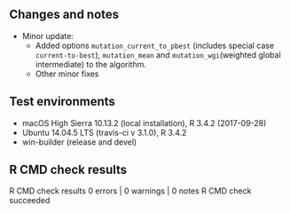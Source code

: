 ## Changes and notes
* Minor update:
    * Added options `mutation_current_to_pbest` (includes special case `current-to-best`), `mutation_mean` and `mutation_wgi`(weighted global intermediate) to the algorithm. 
    * Other minor fixes

## Test environments
* macOS High Sierra 10.13.2 (local installation), R 3.4.2 (2017-09-28)
* Ubuntu 14.04.5 LTS (travis-ci v 3.1.0), R 3.4.2
* win-builder (release and devel)

## R CMD check results
R CMD check results
0 errors | 0 warnings | 0 notes
R CMD check succeeded